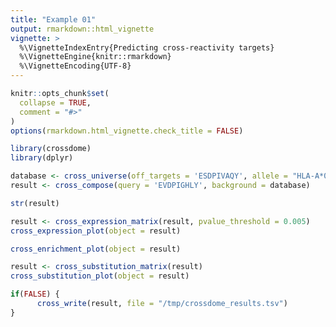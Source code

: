 ```yaml
---
title: "Example 01"
output: rmarkdown::html_vignette
vignette: >
  %\VignetteIndexEntry{Predicting cross-reactivity targets}
  %\VignetteEngine{knitr::rmarkdown}
  %\VignetteEncoding{UTF-8}
---
```


```r

knitr::opts_chunk$set(
  collapse = TRUE,
  comment = "#>"
)
options(rmarkdown.html_vignette.check_title = FALSE)
```

```r

library(crossdome)
library(dplyr)

database <- cross_universe(off_targets = 'ESDPIVAQY', allele = "HLA-A*01:01")
result <- cross_compose(query = 'EVDPIGHLY', background = database)

```

```r

str(result)

```

```r

result <- cross_expression_matrix(result, pvalue_threshold = 0.005)
cross_expression_plot(object = result)

```

```r

cross_enrichment_plot(object = result)
```

```r

result <- cross_substitution_matrix(result)
cross_substitution_plot(object = result)

```

```r

if(FALSE) {
      cross_write(result, file = "/tmp/crossdome_results.tsv")
}

```
